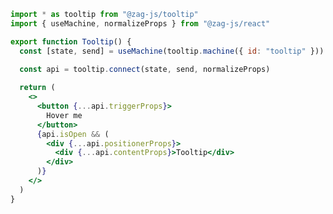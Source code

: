 ```jsx
import * as tooltip from "@zag-js/tooltip"
import { useMachine, normalizeProps } from "@zag-js/react"

export function Tooltip() {
  const [state, send] = useMachine(tooltip.machine({ id: "tooltip" }))
  
  const api = tooltip.connect(state, send, normalizeProps)

  return (
    <>
      <button {...api.triggerProps}>
        Hover me
      </button>
      {api.isOpen && (
        <div {...api.positionerProps}>
          <div {...api.contentProps}>Tooltip</div>
        </div>
      )}
    </>
  )
}
```
